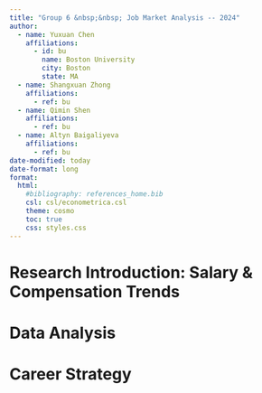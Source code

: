 ```yaml
---
title: "Group 6 &nbsp;&nbsp; Job Market Analysis -- 2024"
author:
  - name: Yuxuan Chen
    affiliations:
      - id: bu
        name: Boston University
        city: Boston
        state: MA
  - name: Shangxuan Zhong
    affiliations:
      - ref: bu
  - name: Qimin Shen
    affiliations:
      - ref: bu
  - name: Altyn Baigaliyeva
    affiliations:
      - ref: bu
date-modified: today
date-format: long
format:
  html:
    #bibliography: references_home.bib
    csl: csl/econometrica.csl
    theme: cosmo
    toc: true
    css: styles.css
--- 
```


# Research Introduction: Salary & Compensation Trends 


# Data Analysis


# Career Strategy

